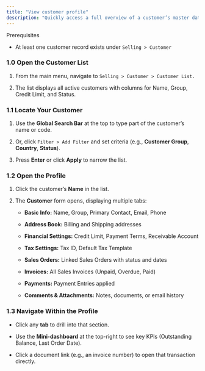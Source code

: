 ```yaml
---
title: "View customer profile"
description: "Quickly access a full overview of a customer’s master data, transaction history, and communication notes in the CGIC App—so you have all the context you need at your fingertips."
---
```


<Info>
  Prerequisites

  - At least one customer record exists under `Selling > Customer`  
</Info>

### 1.0 Open the Customer List  

1. From the main menu, navigate to `Selling > Customer > Customer List.`  

2. The list displays all active customers with columns for Name, Group, Credit Limit, and Status.

### 1.1 Locate Your Customer  

1. Use the **Global Search Bar** at the top to type part of the customer’s name or code.  

2. Or, click `Filter > Add Filter` and set criteria (e.g., **Customer Group**, **Country**, **Status**).  

3. Press **Enter** or click **Apply** to narrow the list.

### 1.2 Open the Profile  

1. Click the customer’s **Name** in the list.  

2. The **Customer** form opens, displaying multiple tabs:

   - **Basic Info:** Name, Group, Primary Contact, Email, Phone  

   - **Address Book:** Billing and Shipping addresses  

   - **Financial Settings:** Credit Limit, Payment Terms, Receivable Account  

   - **Tax Settings:** Tax ID, Default Tax Template  

   - **Sales Orders:** Linked Sales Orders with status and dates  

   - **Invoices:** All Sales Invoices (Unpaid, Overdue, Paid)  

   - **Payments:** Payment Entries applied  

   - **Comments & Attachments:** Notes, documents, or email history  

### 1.3 Navigate Within the Profile  

- Click any **tab** to drill into that section.  

- Use the **Mini-dashboard** at the top-right to see key KPIs (Outstanding Balance, Last Order Date). 

- Click a document link (e.g., an invoice number) to open that transaction directly.